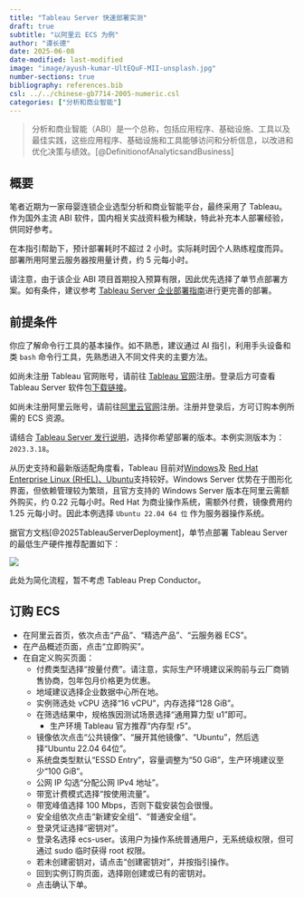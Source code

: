 ```yaml
---
title: "Tableau Server 快速部署实测"
draft: true
subtitle: "以阿里云 ECS 为例"
author: "谭长德"
date: 2025-06-08
date-modified: last-modified
image: "image/ayush-kumar-UltEQuF-MII-unsplash.jpg"
number-sections: true
bibliography: references.bib
csl: ../../chinese-gb7714-2005-numeric.csl
categories: ["分析和商业智能"]
---
```


> 分析和商业智能（ABI）是一个总称，包括应用程序、基础设施、工具以及最佳实践，这些应用程序、基础设施和工具能够访问和分析信息，以改进和优化决策与绩效。[@DefinitionofAnalyticsandBusiness]

## 概要

笔者近期为一家母婴连锁企业选型分析和商业智能平台，最终采用了 Tableau。作为国外主流 ABI 软件，国内相关实战资料极为稀缺，特此补充本人部署经验，供同好参考。

在本指引帮助下，预计部署耗时不超过 2 小时。实际耗时因个人熟练程度而异。部署所用阿里云服务器按用量计费，约 5 元每小时。

请注意，由于该企业 ABI 项目首期投入预算有限，因此优先选择了单节点部署方案。如有条件，建议参考 [Tableau Server 企业部署指南](https://help.tableau.com/current/guides/enterprise-deployment/zh-cn/edg_intro.htm)进行更完善的部署。

## 前提条件

你应了解命令行工具的基本操作。如不熟悉，建议通过 AI 指引，利用手头设备和类 `bash` 命令行工具，先熟悉进入不同文件夹的主要方法。

如尚未注册 Tableau 官网账号，请前往 [Tableau 官网](https://www.tableau.com)注册。登录后方可查看 Tableau Server 软件包[下载链接](https://www.tableau.com/zh-cn/support/releases/server)。

如尚未注册阿里云账号，请前往[阿里云官网](https://www.aliyun.com)注册。注册并登录后，方可订购本例所需的 ECS 资源。

请结合 [Tableau Server 发行说明](https://help.tableau.com/current/server-linux/zh-cn/whatsnew_server.htm)，选择你希望部署的版本。本例实测版本为：`2023.3.18`。

从历史支持和最新版适配角度看，Tableau 目前对[Windows](https://help.tableau.com/current/server/zh-cn/requ.htm)及 [Red Hat Enterprise Linux (RHEL)、Ubuntu](https://help.tableau.com/current/server-linux/zh-cn/requ.htm)支持较好。Windows Server 优势在于图形化界面，但依赖管理较为繁琐，且官方支持的 Windows Server 版本在阿里云需额外购买，约 0.22 元每小时。Red Hat 为商业操作系统，需额外付费，镜像费用约 1.25 元每小时。因此本例选择 `Ubuntu 22.04 64 位` 作为服务器操作系统。

据官方文档[@2025TableauServerDeployment]，单节点部署 Tableau Server 的最低生产硬件推荐配置如下：

![](image/single_node_hardware_min.png)

此处为简化流程，暂不考虑 Tableau Prep Conductor。

## 订购 ECS

* 在阿里云首页，依次点击“产品”、“精选产品”、“云服务器 ECS”。
* 在产品概述页面，点击“立即购买”。
* 在自定义购买页面：
  * 付费类型选择“按量付费”。请注意，实际生产环境建议采购前与云厂商销售协商，包年包月价格更为优惠。
  * 地域建议选择企业数据中心所在地。
  * 实例筛选处 vCPU 选择“16 vCPU”，内存选择“128 GiB”。
  * 在筛选结果中，规格族因测试场景选择“通用算力型 u1”即可。
    * 生产环境 Tableau 官方推荐“内存型 r5”。
  * 镜像依次点击“公共镜像”、“展开其他镜像”、“Ubuntu”，然后选择“Ubuntu 22.04 64位”。
  * 系统盘类型默认“ESSD Entry”，容量调整为“50 GiB”，生产环境建议至少“100 GiB”。
  * 公网 IP 勾选“分配公网 IPv4 地址”。
  * 带宽计费模式选择“按使用流量”。
  * 带宽峰值选择 100 Mbps，否则下载安装包会很慢。
  * 安全组依次点击“新建安全组”、“普通安全组”。
  * 登录凭证选择“密钥对”。
  * 登录名选择 ecs-user。该用户为操作系统普通用户，无系统级权限，但可通过 sudo 临时获得 root 权限。
  * 若未创建密钥对，请点击“创建密钥对”，并按指引操作。
  * 回到实例订购页面，选择刚创建或已有的密钥对。
  * 点击确认下单。

